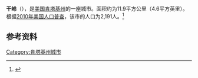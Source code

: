 {{noteTA
|1=zh-hans:干岭;zh-hant:乾嶺;
}}
{{Infobox City 
|chinese_name = 干岭
|official_name = Dry Ridge
|image_flag = 
|image_seal = 
|image_skyline = 
|image_map = KYMap-doton-DryRidge.PNG
|map_caption =
|subdivision_type = [[國家|國家]]
|subdivision_name = {{USA}}
|leader_title = 
|leader_name = 
|subdivision_type1 = [[美國行政區劃|州]]
|subdivision_name1 = [[肯塔基州|肯塔基州]]
|subdivision_type2 = [[肯塔基州行政区划|县]]
|subdivision_name2 = Grant
|found_date = 
|area_total = 11.9
|area_land = 
|area_water = 
|population_as_of = 2010
|population_total = 2,191
|population_density = 
|timezone = 
|utc_offset = 
|timezone_DST = 
|utc_offset_DST = 
}}

'''干岭'''（{{lang-en|'''Dry Ridge'''}}），是[[美国|美国]][[肯塔基州|肯塔基州]]的一座城市。面积约为11.9平方公里（4.6平方英里）。根据[[2010年美国人口普查|2010年美国人口普查]]，该市的人口为2,191人。<ref name=census>{{cite web |url = http://www.census.gov/prod/www/abs/decennial/ |title = Census of Population and Housing |publisher = U.S. Census Bureau |accessdate = November 18, 2011 |archive-url = https://web.archive.org/web/20060208103743/http://www.census.gov/prod/www/abs/decennial/ |archive-date = 2006-02-08 |dead-url = yes }}</ref>

== 参考资料 ==
{{reflist}}

[[Category:肯塔基州城市|Category:肯塔基州城市]]


{{Kentucky-stub}}